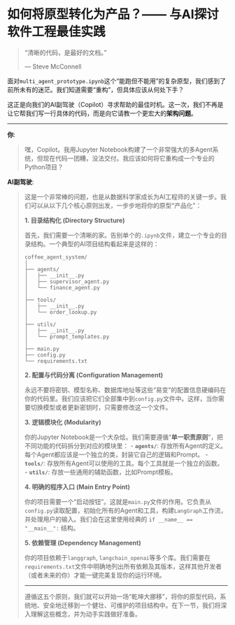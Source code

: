 # 如何将原型转化为产品？—— 与AI探讨软件工程最佳实践

> “清晰的代码，是最好的文档。”
>
> --- Steve McConnell

面对`multi_agent_prototype.ipynb`这个“能跑但不能用”的复杂原型，我们感到了前所未有的迷茫。我们知道需要“重构”，但具体应该从何处下手？

这正是向我们的AI副驾驶（Copilot）寻求帮助的最佳时机。这一次，我们不再是让它帮我们写一行具体的代码，而是向它请教一个更宏大的**架构问题**。

---

**你**: 

> 嘿，Copilot。我用Jupyter Notebook构建了一个非常强大的多Agent系统，但现在代码一团糟，没法交付。我应该如何将它重构成一个专业的Python项目？

**AI副驾驶**: 

> 这是一个非常棒的问题，也是从数据科学家成长为AI工程师的关键一步。我们可以从以下几个核心原则出发，一步步地将你的原型“产品化”：
>
> **1. 目录结构化 (Directory Structure)**
>
> 首先，我们需要一个清晰的家。告别单个的`.ipynb`文件，建立一个专业的目录结构。一个典型的AI项目结构看起来是这样的：
> ```
> coffee_agent_system/
> │
> ├── agents/
> │   ├── __init__.py
> │   ├── supervisor_agent.py
> │   └── finance_agent.py
> │
> ├── tools/
> │   ├── __init__.py
> │   └── order_lookup.py
> │
> ├── utils/
> │   ├── __init__.py
> │   └── prompt_templates.py
> │
> ├── main.py
> ├── config.py
> └── requirements.txt
> ```
>
> **2. 配置与代码分离 (Configuration Management)**
>
> 永远不要将密钥、模型名称、数据库地址等这些“易变”的配置信息硬编码在你的代码里。我们应该把它们全部集中到`config.py`文件中。这样，当你需要切换模型或者更新密钥时，只需要修改这一个文件。
>
> **3. 逻辑模块化 (Modularity)**
>
> 你的Jupyter Notebook是一个大杂烩。我们需要遵循“**单一职责原则**”，把不同功能的代码拆分到对应的模块里：
> -   **`agents/`**: 存放所有Agent的定义。每个Agent都应该是一个独立的类，封装它自己的逻辑和Prompt。
> -   **`tools/`**: 存放所有Agent可以使用的工具。每个工具就是一个独立的函数。
> -   **`utils/`**: 存放一些通用的辅助函数，比如Prompt模板。
>
> **4. 明确的程序入口 (Main Entry Point)**
>
> 你的项目需要一个“启动按钮”。这就是`main.py`文件的作用。它负责从`config.py`读取配置，初始化所有的Agent和工具，构建`LangGraph`工作流，并处理用户的输入。我们会在这里使用经典的 `if __name__ == "__main__":` 结构。
>
> **5. 依赖管理 (Dependency Management)**
>
> 你的项目依赖于`langgraph`, `langchain_openai`等多个库。我们需要在`requirements.txt`文件中明确地列出所有依赖及其版本，这样其他开发者（或者未来的你）才能一键完美复现你的运行环境。
>
> ---
> 
> 遵循这五个原则，我们就可以开始一场“乾坤大挪移”，将你的原型代码，系统地、安全地迁移到一个健壮、可维护的项目结构中。在下一节，我们将深入理解这些概念，并为动手实践做好准备。
